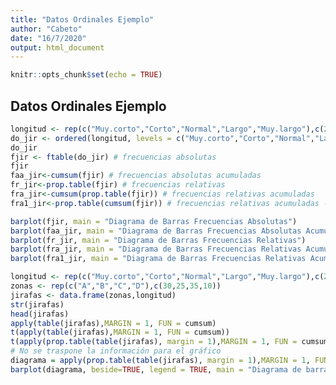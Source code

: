 ```yaml
---
title: "Datos Ordinales Ejemplo"
author: "Cabeto"
date: "16/7/2020"
output: html_document
---
```


```r
knitr::opts_chunk$set(echo = TRUE)
```

## Datos Ordinales Ejemplo

```r
longitud <- rep(c("Muy.corto","Corto","Normal","Largo","Muy.largo"),c(25,21,19,18,17))
do_jir <- ordered(longitud, levels = c("Muy.corto","Corto","Normal","Largo","Muy.largo"))
do_jir
fjir <- ftable(do_jir) # frecuencias absolutas
fjir
faa_jir<-cumsum(fjir) # frecuencias absolutas acumuladas
fr_jir<-prop.table(fjir) # frecuencias relativas
fra_jir<-cumsum(prop.table(fjir)) # frecuencias relativas acumuladas
fra1_jir<-prop.table(cumsum(fjir)) # frecuencias relativas acumuladas - error

barplot(fjir, main = "Diagrama de Barras Frecuencias Absolutas")
barplot(faa_jir, main = "Diagrama de Barras Frecuencias Absolutas Acumuladas")
barplot(fr_jir, main = "Diagrama de Barras Frecuencias Relativas")
barplot(fra_jir, main = "Diagrama de Barras Frecuencias Relativas Acumuladas")
barplot(fra1_jir, main = "Diagrama de Barras Frecuencias Relativas Acumuladas - Error")
```



```r
longitud <- rep(c("Muy.corto","Corto","Normal","Largo","Muy.largo"),c(25,21,19,18,17))
zonas <- rep(c("A","B","C","D"),c(30,25,35,10))
jirafas <- data.frame(zonas,longitud)
str(jirafas)
head(jirafas)
apply(table(jirafas),MARGIN = 1, FUN = cumsum)
t(apply(table(jirafas),MARGIN = 1, FUN = cumsum))
t(apply(prop.table(table(jirafas), margin = 1),MARGIN = 1, FUN = cumsum))
# No se traspone la información para el gráfico
diagrama = apply(prop.table(table(jirafas), margin = 1),MARGIN = 1, FUN = cumsum)
barplot(diagrama, beside=TRUE, legend = TRUE, main = "Diagrama de barras de frecuencias relativas acumuladas de longitudes por zonas", args.legend = list(x="topleft",cex=0.55))

```


